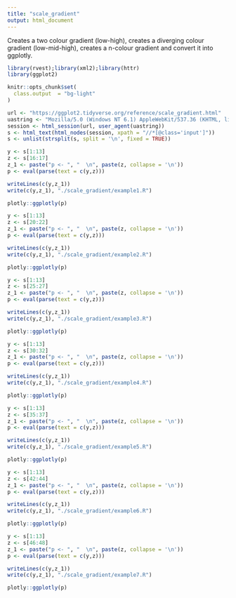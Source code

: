 ```yaml
---
title: "scale_gradient"
output: html_document
---
```


Creates a two colour gradient (low-high),  creates a diverging colour gradient (low-mid-high), creates a n-colour gradient and convert it into ggplotly.

```r
library(rvest);library(xml2);library(httr)
library(ggplot2)

knitr::opts_chunk$set(
  class.output  = "bg-light"
)
```

```r
url <- "https://ggplot2.tidyverse.org/reference/scale_gradient.html"
uastring <- "Mozilla/5.0 (Windows NT 6.1) AppleWebKit/537.36 (KHTML, like Gecko) Chrome/88.0.4324.190 Safari/537.36"
session <- html_session(url, user_agent(uastring))
s <- html_text(html_nodes(session, xpath = "//*[@class='input']"))
s <- unlist(strsplit(s, split = '\n', fixed = TRUE))
```

```r
y <- s[1:13]
z <- s[16:17]
z_1 <- paste("p <- ", "  \n", paste(z, collapse = '\n'))
p <- eval(parse(text = c(y,z)))
```

```r
writeLines(c(y,z_1))
write(c(y,z_1), "./scale_gradient/example1.R")
```

```r
plotly::ggplotly(p)
```

```r
y <- s[1:13]
z <- s[20:22]
z_1 <- paste("p <- ", "  \n", paste(z, collapse = '\n'))
p <- eval(parse(text = c(y,z)))
```

```r
writeLines(c(y,z_1))
write(c(y,z_1), "./scale_gradient/example2.R")
```

```r
plotly::ggplotly(p)
```

```r
y <- s[1:13]
z <- s[25:27]
z_1 <- paste("p <- ", "  \n", paste(z, collapse = '\n'))
p <- eval(parse(text = c(y,z)))
```

```r
writeLines(c(y,z_1))
write(c(y,z_1), "./scale_gradient/example3.R")
```

```r
plotly::ggplotly(p)
```

```r
y <- s[1:13]
z <- s[30:32]
z_1 <- paste("p <- ", "  \n", paste(z, collapse = '\n'))
p <- eval(parse(text = c(y,z)))
```

```r
writeLines(c(y,z_1))
write(c(y,z_1), "./scale_gradient/example4.R")
```

```r
plotly::ggplotly(p)
```

```r
y <- s[1:13]
z <- s[35:37]
z_1 <- paste("p <- ", "  \n", paste(z, collapse = '\n'))
p <- eval(parse(text = c(y,z)))
```

```r
writeLines(c(y,z_1))
write(c(y,z_1), "./scale_gradient/example5.R")
```

```r
plotly::ggplotly(p)
```

```r
y <- s[1:13]
z <- s[42:44]
z_1 <- paste("p <- ", "  \n", paste(z, collapse = '\n'))
p <- eval(parse(text = c(y,z)))
```

```r
writeLines(c(y,z_1))
write(c(y,z_1), "./scale_gradient/example6.R")
```

```r
plotly::ggplotly(p)
```

```r
y <- s[1:13]
z <- s[46:48]
z_1 <- paste("p <- ", "  \n", paste(z, collapse = '\n'))
p <- eval(parse(text = c(y,z)))
```

```r
writeLines(c(y,z_1))
write(c(y,z_1), "./scale_gradient/example7.R")
```

```r
plotly::ggplotly(p)
```



